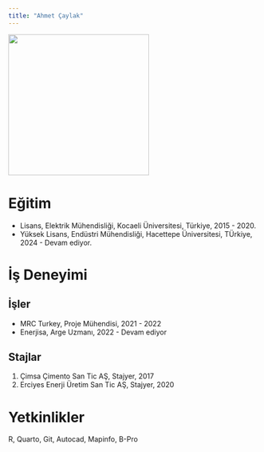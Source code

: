 ```yaml
---
title: "Ahmet Çaylak"
---
```


![](/docs/assets/images/ahmetc.jpg){fig-alt="ahmetc" fig-align="center" width="282"}

# Eğitim

-   Lisans, Elektrik Mühendisliği, Kocaeli Üniversitesi, Türkiye, 2015 - 2020.
-   Yüksek Lisans, Endüstri Mühendisliği, Hacettepe Üniversitesi, TÜrkiye, 2024 - Devam ediyor.

# İş Deneyimi



## İşler

-   MRC Turkey, Proje Mühendisi, 2021 - 2022
-   Enerjisa, Arge Uzmanı, 2022 - Devam ediyor

## Stajlar

1.  Çimsa Çimento San Tic AŞ, Stajyer, 2017
2.  Erciyes Enerji Üretim San Tic AŞ, Stajyer, 2020

# Yetkinlikler

R, Quarto, Git, Autocad, Mapinfo, B-Pro
